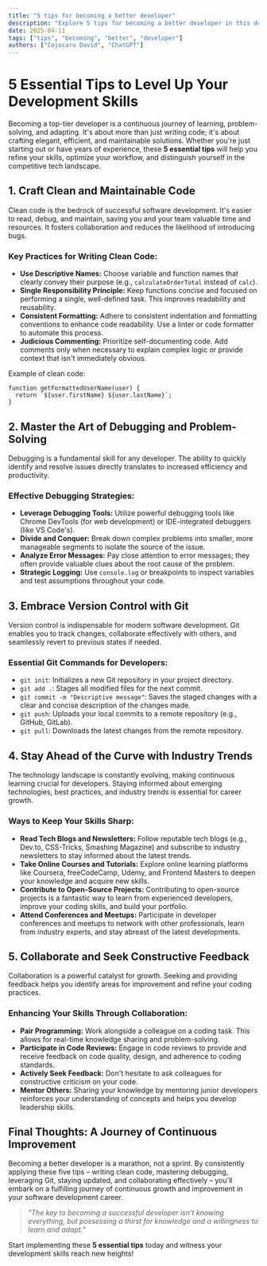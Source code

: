 ```yaml
---
title: "5 tips for becoming a better developer"
description: "Explore 5 tips for becoming a better developer in this detailed guide, offering insights, strategies, and practical tips to enhance your understanding and application of the topic."
date: 2025-04-11
tags: ["tips", "becoming", "better", "developer"]
authors: ["Cojocaru David", "ChatGPT"]
---
```


# 5 Essential Tips to Level Up Your Development Skills

Becoming a top-tier developer is a continuous journey of learning, problem-solving, and adapting. It's about more than just writing code; it's about crafting elegant, efficient, and maintainable solutions. Whether you're just starting out or have years of experience, these **5 essential tips** will help you refine your skills, optimize your workflow, and distinguish yourself in the competitive tech landscape.

## 1. Craft Clean and Maintainable Code

Clean code is the bedrock of successful software development. It's easier to read, debug, and maintain, saving you and your team valuable time and resources. It fosters collaboration and reduces the likelihood of introducing bugs.

### Key Practices for Writing Clean Code:

- **Use Descriptive Names:** Choose variable and function names that clearly convey their purpose (e.g., `calculateOrderTotal` instead of `calc`).
- **Single Responsibility Principle:** Keep functions concise and focused on performing a single, well-defined task. This improves readability and reusability.
- **Consistent Formatting:** Adhere to consistent indentation and formatting conventions to enhance code readability. Use a linter or code formatter to automate this process.
- **Judicious Commenting:** Prioritize self-documenting code. Add comments only when necessary to explain complex logic or provide context that isn't immediately obvious.

Example of clean code:

```
function getFormattedUserName(user) {
  return `${user.firstName} ${user.lastName}`;
}
```

## 2. Master the Art of Debugging and Problem-Solving

Debugging is a fundamental skill for any developer. The ability to quickly identify and resolve issues directly translates to increased efficiency and productivity.

### Effective Debugging Strategies:

- **Leverage Debugging Tools:** Utilize powerful debugging tools like Chrome DevTools (for web development) or IDE-integrated debuggers (like VS Code's).
- **Divide and Conquer:** Break down complex problems into smaller, more manageable segments to isolate the source of the issue.
- **Analyze Error Messages:** Pay close attention to error messages; they often provide valuable clues about the root cause of the problem.
- **Strategic Logging:** Use `console.log` or breakpoints to inspect variables and test assumptions throughout your code.

## 3. Embrace Version Control with Git

Version control is indispensable for modern software development. Git enables you to track changes, collaborate effectively with others, and seamlessly revert to previous states if needed.

### Essential Git Commands for Developers:

- `git init`: Initializes a new Git repository in your project directory.
- `git add .`: Stages all modified files for the next commit.
- `git commit -m "Descriptive message"`: Saves the staged changes with a clear and concise description of the changes made.
- `git push`: Uploads your local commits to a remote repository (e.g., GitHub, GitLab).
- `git pull`: Downloads the latest changes from the remote repository.

## 4. Stay Ahead of the Curve with Industry Trends

The technology landscape is constantly evolving, making continuous learning crucial for developers. Staying informed about emerging technologies, best practices, and industry trends is essential for career growth.

### Ways to Keep Your Skills Sharp:

- **Read Tech Blogs and Newsletters:** Follow reputable tech blogs (e.g., Dev.to, CSS-Tricks, Smashing Magazine) and subscribe to industry newsletters to stay informed about the latest trends.
- **Take Online Courses and Tutorials:** Explore online learning platforms like Coursera, freeCodeCamp, Udemy, and Frontend Masters to deepen your knowledge and acquire new skills.
- **Contribute to Open-Source Projects:** Contributing to open-source projects is a fantastic way to learn from experienced developers, improve your coding skills, and build your portfolio.
- **Attend Conferences and Meetups:** Participate in developer conferences and meetups to network with other professionals, learn from industry experts, and stay abreast of the latest developments.

## 5. Collaborate and Seek Constructive Feedback

Collaboration is a powerful catalyst for growth. Seeking and providing feedback helps you identify areas for improvement and refine your coding practices.

### Enhancing Your Skills Through Collaboration:

- **Pair Programming:** Work alongside a colleague on a coding task. This allows for real-time knowledge sharing and problem-solving.
- **Participate in Code Reviews:** Engage in code reviews to provide and receive feedback on code quality, design, and adherence to coding standards.
- **Actively Seek Feedback:** Don't hesitate to ask colleagues for constructive criticism on your code.
- **Mentor Others:** Sharing your knowledge by mentoring junior developers reinforces your understanding of concepts and helps you develop leadership skills.

## Final Thoughts: A Journey of Continuous Improvement

Becoming a better developer is a marathon, not a sprint. By consistently applying these five tips – writing clean code, mastering debugging, leveraging Git, staying updated, and collaborating effectively – you'll embark on a fulfilling journey of continuous growth and improvement in your software development career.

> _"The key to becoming a successful developer isn't knowing everything, but possessing a thirst for knowledge and a willingness to learn and adapt."_

Start implementing these **5 essential tips** today and witness your development skills reach new heights!
